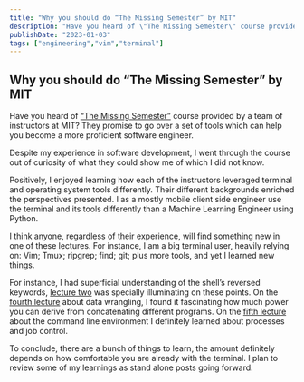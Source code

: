 ```yaml
---
title: "Why you should do “The Missing Semester” by MIT"
description: "Have you heard of \"The Missing Semester\" course provided by a team of instructors at MIT? They promise to go over a set of tools which can help you become a more proficient software engineer."
publishDate: "2023-01-03"
tags: ["engineering","vim","terminal"]
---
```

## Why you should do “The Missing Semester” by MIT

Have you heard of [“The Missing Semester”](https://missing.csail.mit.edu/) course provided by a team of instructors at MIT? They promise to go over a set of tools which can help you become a more proficient software engineer.

Despite my experience in software development, I went through the course out of curiosity of what they could show me of which I did not know.

Positively, I enjoyed learning how each of the instructors leveraged terminal and operating system tools differently. Their different backgrounds enriched the perspectives presented. I as a mostly mobile client side engineer use the terminal and its tools differently than a Machine Learning Engineer using Python.

I think anyone, regardless of their experience, will find something new in one of these lectures. For instance, I am a big terminal user, heavily relying on: Vim; Tmux; ripgrep; find; git; plus more tools, and yet I learned new things.

For instance, I had superficial understanding of the shell’s reversed keywords, [lecture two](https://www.youtube.com/watch?v=kgII-YWo3Zw&list=PLyzOVJj3bHQuloKGG59rS43e29ro7I57J&index=3&t=344s) was specially illuminating on these points. On the [fourth lecture](https://www.youtube.com/watch?v=sz_dsktIjt4) about data wrangling, I found it fascinating how much power you can derive from concatenating different programs. On the [fifth lecture](https://www.youtube.com/watch?v=e8BO_dYxk5c&list=PLyzOVJj3bHQuloKGG59rS43e29ro7I57J&index=5&t=1s) about the command line environment I definitely learned about processes and job control.

To conclude, there are a bunch of things to learn, the amount definitely depends on how comfortable you are already with the terminal. I plan to review some of my learnings as stand alone posts going forward.
